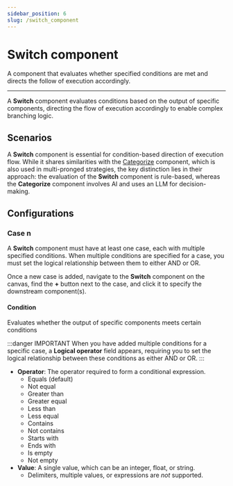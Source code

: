 ```yaml
---
sidebar_position: 6
slug: /switch_component
---
```


# Switch component

A component that evaluates whether specified conditions are met and directs the follow of execution accordingly.

---

A **Switch** component evaluates conditions based on the output of specific components, directing the flow of execution accordingly to enable complex branching logic.

## Scenarios

A **Switch** component is essential for condition-based direction of execution flow. While it shares similarities with the [Categorize](./categorize.mdx) component, which is also used in multi-pronged strategies, the key distinction lies in their approach: the evaluation of the **Switch** component is rule-based, whereas the **Categorize** component involves AI and uses an LLM for decision-making.

## Configurations

### Case n

A **Switch** component must have at least one case, each with multiple specified conditions. When multiple conditions are specified for a case, you must set the logical relationship between them to either AND or OR.

Once a new case is added, navigate to the **Switch** component on the canvas, find the **+** button next to the case, and click it to specify the downstream component(s).


#### Condition

Evaluates whether the output of specific components meets certain conditions

:::danger IMPORTANT
When you have added multiple conditions for a specific case, a **Logical operator** field appears, requiring you to set the logical relationship between these conditions as either AND or OR.
:::

- **Operator**: The operator required to form a conditional expression.
  - Equals (default)
  - Not equal
  - Greater than
  - Greater equal
  - Less than
  - Less equal
  - Contains
  - Not contains
  - Starts with
  - Ends with
  - Is empty
  - Not empty
- **Value**: A single value, which can be an integer, float, or string.
  - Delimiters, multiple values, or expressions are *not* supported.
